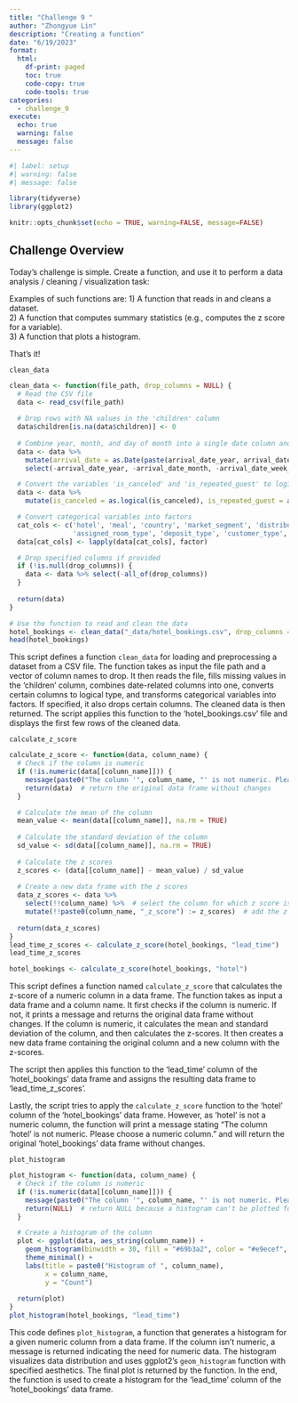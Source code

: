 ```yaml
---
title: "Challenge 9 "
author: "Zhongyue Lin"
description: "Creating a function"
date: "6/19/2023"
format:
  html:
    df-print: paged
    toc: true
    code-copy: true
    code-tools: true
categories:
  - challenge_9
execute:
  echo: true
  warning: false
  message: false
---
```


```r
#| label: setup
#| warning: false
#| message: false

library(tidyverse)
library(ggplot2)

knitr::opts_chunk$set(echo = TRUE, warning=FALSE, message=FALSE)
```

## Challenge Overview

Today's challenge is simple. Create a function, and use it to perform a data analysis / cleaning / visualization task:

Examples of such functions are: 1) A function that reads in and cleans a dataset.\
2) A function that computes summary statistics (e.g., computes the z score for a variable).\
3) A function that plots a histogram.

That's it!

`clean_data`

```r
clean_data <- function(file_path, drop_columns = NULL) {
  # Read the CSV file
  data <- read_csv(file_path)
  
  # Drop rows with NA values in the 'children' column
  data$children[is.na(data$children)] <- 0
  
  # Combine year, month, and day of month into a single date column and then remove the original columns related to date
  data <- data %>%
    mutate(arrival_date = as.Date(paste(arrival_date_year, arrival_date_month, arrival_date_day_of_month, sep = "-"), format = "%Y-%B-%d")) %>%
    select(-arrival_date_year, -arrival_date_month, -arrival_date_week_number, -arrival_date_day_of_month)

  # Convert the variables 'is_canceled' and 'is_repeated_guest' to logical (boolean) values
  data <- data %>%
    mutate(is_canceled = as.logical(is_canceled), is_repeated_guest = as.logical(is_repeated_guest))

  # Convert categorical variables into factors
  cat_cols <- c('hotel', 'meal', 'country', 'market_segment', 'distribution_channel', 'reserved_room_type', 
                'assigned_room_type', 'deposit_type', 'customer_type', 'reservation_status')
  data[cat_cols] <- lapply(data[cat_cols], factor)

  # Drop specified columns if provided
  if (!is.null(drop_columns)) {
    data <- data %>% select(-all_of(drop_columns))
  }
  
  return(data)
}

# Use the function to read and clean the data
hotel_bookings <- clean_data("_data/hotel_bookings.csv", drop_columns = "reservation_status_date")
head(hotel_bookings)

```

This script defines a function `clean_data` for loading and preprocessing a dataset from a CSV file. The function takes as input the file path and a vector of column names to drop. It then reads the file, fills missing values in the 'children' column, combines date-related columns into one, converts certain columns to logical type, and transforms categorical variables into factors. If specified, it also drops certain columns. The cleaned data is then returned. The script applies this function to the 'hotel_bookings.csv' file and displays the first few rows of the cleaned data.

`calculate_z_score`

```r
calculate_z_score <- function(data, column_name) {
  # Check if the column is numeric
  if (!is.numeric(data[[column_name]])) {
    message(paste0("The column '", column_name, "' is not numeric. Please choose a numeric column."))
    return(data)  # return the original data frame without changes
  }

  # Calculate the mean of the column
  mean_value <- mean(data[[column_name]], na.rm = TRUE)
  
  # Calculate the standard deviation of the column
  sd_value <- sd(data[[column_name]], na.rm = TRUE)
  
  # Calculate the z scores
  z_scores <- (data[[column_name]] - mean_value) / sd_value
  
  # Create a new data frame with the z scores
  data_z_scores <- data %>% 
    select(!!column_name) %>%  # select the column for which z score is calculated
    mutate(!!paste0(column_name, "_z_score") := z_scores)  # add the z scores as a new column
  
  return(data_z_scores)
}
lead_time_z_scores <- calculate_z_score(hotel_bookings, "lead_time")
lead_time_z_scores

```

```r
hotel_bookings <- calculate_z_score(hotel_bookings, "hotel")

```

This script defines a function named `calculate_z_score` that calculates the z-score of a numeric column in a data frame. The function takes as input a data frame and a column name. It first checks if the column is numeric. If not, it prints a message and returns the original data frame without changes. If the column is numeric, it calculates the mean and standard deviation of the column, and then calculates the z-scores. It then creates a new data frame containing the original column and a new column with the z-scores.

The script then applies this function to the 'lead_time' column of the 'hotel_bookings' data frame and assigns the resulting data frame to 'lead_time_z_scores'.

Lastly, the script tries to apply the `calculate_z_score` function to the 'hotel' column of the 'hotel_bookings' data frame. However, as 'hotel' is not a numeric column, the function will print a message stating "The column 'hotel' is not numeric. Please choose a numeric column." and will return the original 'hotel_bookings' data frame without changes.

`plot_histogram`

```r
plot_histogram <- function(data, column_name) {
  # Check if the column is numeric
  if (!is.numeric(data[[column_name]])) {
    message(paste0("The column '", column_name, "' is not numeric. Please choose a numeric column."))
    return(NULL)  # return NULL because a histogram can't be plotted for non-numeric data
  }

  # Create a histogram of the column
  plot <- ggplot(data, aes_string(column_name)) +
    geom_histogram(binwidth = 30, fill = "#69b3a2", color = "#e9ecef", alpha = 0.9) +  # change binwidth as needed
    theme_minimal() +
    labs(title = paste0("Histogram of ", column_name),
         x = column_name,
         y = "Count")
  
  return(plot)
}
plot_histogram(hotel_bookings, "lead_time")

```

This code defines `plot_histogram`, a function that generates a histogram for a given numeric column from a data frame. If the column isn't numeric, a message is returned indicating the need for numeric data. The histogram visualizes data distribution and uses ggplot2's `geom_histogram` function with specified aesthetics. The final plot is returned by the function. In the end, the function is used to create a histogram for the 'lead_time' column of the 'hotel_bookings' data frame.
